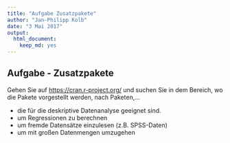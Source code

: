 ```yaml
---
title: "Aufgabe Zusatzpakete"
author: "Jan-Philipp Kolb"
date: "3 Mai 2017"
output: 
  html_document: 
    keep_md: yes
---
```


## Aufgabe - Zusatzpakete

Gehen Sie auf <https://cran.r-project.org/> und suchen Sie in dem Bereich, wo die Pakete vorgestellt werden, nach Paketen,...

-  die für die deskriptive Datenanalyse geeignet sind.
-  um Regressionen zu berechnen
-  um fremde Datensätze einzulesen (z.B. SPSS-Daten)
-  um mit großen Datenmengen umzugehen
